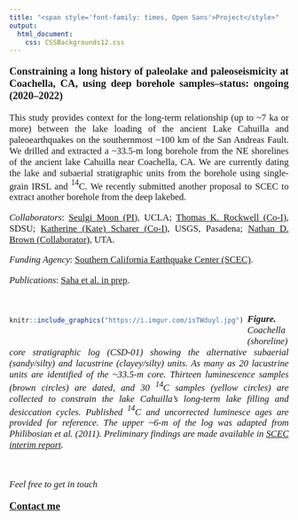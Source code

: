 ---
title: "<span style='font-family: times, Open Sans'>Project</style>"
output: 
  html_document:
    css: CSSBackgrounds12.css
---

<style>
body {
text-align: justify}
</style>

<p style="font-family: times, Open Sans; font-size:14pt">
**Constraining a long history of paleolake and paleoseismicity at Coachella, CA, using deep borehole samples–status: ongoing (2020–2022)** 
</p>
<p style="font-family: times, Open Sans; font-size:12.5pt">
This study provides context for the long-term relationship (up to ~7 ka or more) between the lake loading of the ancient Lake Cahuilla and paleoearthquakes on the southernmost ~100 km of the San Andreas Fault. We drilled and extracted a ~33.5-m long borehole from the NE shorelines of the ancient lake Cahuilla near Coachella, CA. We are currently dating the lake and subaerial stratigraphic units from the borehole using single-grain IRSL and $^{14}$C. We recently submitted another proposal to SCEC to extract another borehole from the deep lakebed.
</p>
<p style="font-family: times, Open Sans; font-size:12.5pt">
*Collaborators*: [Seulgi Moon (PI)](https://faculty.epss.ucla.edu/~sgmoon/), UCLA; [Thomas K. Rockwell (Co-I)](https://geology.sdsu.edu/faculty/trockwell/), SDSU; [Katherine (Kate) Scharer (Co-I)](https://www.usgs.gov/staff-profiles/katherine-kate-scharer?qt-staff_profile_science_products=0#qt-staff_profile_science_products), USGS, Pasadena; [Nathan D. Brown (Collaborator)](https://nathandbrown.wixsite.com/home), UTA.
</p>
<p style="font-family: times, Open Sans; font-size:12.5pt">
*Funding Agency*: [Southern California Earthquake Center (SCEC)](https://www.scec.org/meetings/2020/am/poster/022).
</p>
<p style="font-family: times, Open Sans; font-size:12.5pt">
*Publications*: [Saha et al. in prep](WMA.html).
</p>

<br>

<div style= "float:left;position: relative; right: 0px; top: -7px;">
```{r echo=FALSE, out.width="500px", fig.align='left'}

knitr::include_graphics("https://i.imgur.com/isTWduyl.jpg") 

```
</div>

<p style="font-family: times, Open Sans; font-size:12.5pt">
***Figure.*** *Coachella (shoreline) core stratigraphic log (CSD-01) showing the alternative subaerial (sandy/silty) and lacustrine (clayey/silty) units. As many as 20 lacustrine units are identified of the ~33.5-m core. Thirteen luminescence samples (brown circles) are dated, and 30 $^{14}$C samples (yellow circles) are collected to constrain the lake Cahuilla's long-term lake filling and desiccation cycles. Published $^{14}$C and uncorrected luminesce ages are provided for reference. The upper ~6-m of the log was adapted from Philibosian et al. (2011). Preliminary findings are made available in [SCEC interim report](https://files.scec.org/s3fs-public/reports/2020/20144_report.pdf?LhcDsJMZaU__5B8Q9mXdu6MjIQaBr5sI).*
</p>

<br>
<p style="font-family: times, Open Sans; font-size:12.5pt">
*Feel free to get in touch*
</p> 
<p style="font-family: times, Open Sans; font-size:14pt">
[**Contact me**](Contactme.html)
</p>